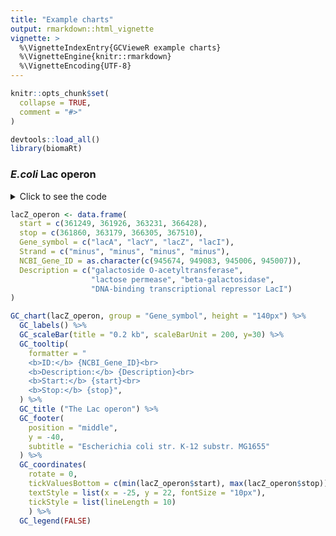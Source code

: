 ```yaml
---
title: "Example charts"
output: rmarkdown::html_vignette
vignette: >
  %\VignetteIndexEntry{GCVieweR example charts}
  %\VignetteEngine{knitr::rmarkdown}
  %\VignetteEncoding{UTF-8}
---
```


```r
knitr::opts_chunk$set(
  collapse = TRUE,
  comment = "#>"
)
```

```r
devtools::load_all()
library(biomaRt)
```

### *E.coli* Lac operon

<details>
<summary>Click to see the code</summary>
```r
lacZ_operon <- data.frame(
  start = c(361249, 361926, 363231, 366428), 
  stop = c(361860, 363179, 366305, 367510), 
  Gene_symbol = c("lacA", "lacY", "lacZ", "lacI"), 
  Strand = c("minus", "minus", "minus", "minus"), 
  NCBI_Gene_ID = as.character(c(945674, 949083, 945006, 945007)), 
  Description = c("galactoside O-acetyltransferase", 
                  "lactose permease", "beta-galactosidase", 
                  "DNA-binding transcriptional repressor LacI")
)

GC_chart(lacZ_operon, group = "Gene_symbol", height = "140px") %>%
  GC_labels() %>%
  GC_scaleBar(title = "0.2 kb", scaleBarUnit = 200, y=30) %>%
  GC_tooltip(
    formatter = "
    <b>ID:</b> {NCBI_Gene_ID}<br>
    <b>Description:</b> {Description}<br>
    <b>Start:</b> {start}<br>
    <b>Stop:</b> {stop}",
  ) %>%
  GC_title ("The Lac operon") %>%
  GC_footer(
    position = "middle",
    y = -40,
    subtitle = "Escherichia coli str. K-12 substr. MG1655" 
  ) %>%
  GC_coordinates(
    rotate = 0,
    tickValuesBottom = c(min(lacZ_operon$start), max(lacZ_operon$stop)),
    textStyle = list(x = -25, y = 22, fontSize = "10px"),
    tickStyle = list(lineLength = 10)
    ) %>%
  GC_legend(FALSE)
```
</details>

```r
lacZ_operon <- data.frame(
  start = c(361249, 361926, 363231, 366428), 
  stop = c(361860, 363179, 366305, 367510), 
  Gene_symbol = c("lacA", "lacY", "lacZ", "lacI"), 
  Strand = c("minus", "minus", "minus", "minus"), 
  NCBI_Gene_ID = as.character(c(945674, 949083, 945006, 945007)), 
  Description = c("galactoside O-acetyltransferase", 
                  "lactose permease", "beta-galactosidase", 
                  "DNA-binding transcriptional repressor LacI")
)

GC_chart(lacZ_operon, group = "Gene_symbol", height = "140px") %>%
  GC_labels() %>%
  GC_scaleBar(title = "0.2 kb", scaleBarUnit = 200, y=30) %>%
  GC_tooltip(
    formatter = "
    <b>ID:</b> {NCBI_Gene_ID}<br>
    <b>Description:</b> {Description}<br>
    <b>Start:</b> {start}<br>
    <b>Stop:</b> {stop}",
  ) %>%
  GC_title ("The Lac operon") %>%
  GC_footer(
    position = "middle",
    y = -40,
    subtitle = "Escherichia coli str. K-12 substr. MG1655" 
  ) %>%
  GC_coordinates(
    rotate = 0,
    tickValuesBottom = c(min(lacZ_operon$start), max(lacZ_operon$stop)),
    textStyle = list(x = -25, y = 22, fontSize = "10px"),
    tickStyle = list(lineLength = 10)
    ) %>%
  GC_legend(FALSE)
```
